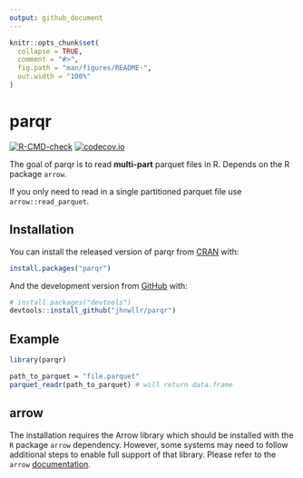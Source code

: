 ---
output: github_document
---

<!-- README.md is generated from README.Rmd. Please edit that file -->

<!-- Run devtools::build_readme() in package directory-->

```{r, include = FALSE}
knitr::opts_chunk$set(
  collapse = TRUE,
  comment = "#>",
  fig.path = "man/figures/README-",
  out.width = "100%"
)
```

# parqr

<!-- badges: start -->
[![R-CMD-check](https://github.com/jhnwllr/parqr/workflows/R-CMD-check/badge.svg)](https://github.com/jhnwllr/parqr/actions)
[![codecov.io](https://codecov.io/github/ropensci/rgbif/coverage.svg?branch=master)](https://codecov.io/github/ropensci/rgbif?branch=master)
<!-- badges: end -->

The goal of parqr is to read **multi-part** parquet files in R. Depends on the R package `arrow`.

If you only need to read in a single partitioned parquet file use `arrow::read_parquet`. 

## Installation

You can install the released version of parqr from [CRAN](https://CRAN.R-project.org) with:

``` r
install.packages("parqr")
```

And the development version from [GitHub](https://github.com/) with:

``` r
# install.packages("devtools")
devtools::install_github("jhnwllr/parqr")
```
## Example

```{r example}
library(parqr)

path_to_parquet = "file.parquet"
parquet_readr(path_to_parquet) # will return data.frame 
```

## arrow 

The installation requires the Arrow library which should be installed
with the `R` package `arrow` dependency. However, some systems may need
to follow additional steps to enable full support of that library.
Please refer to the `arrow`
[documentation](https://CRAN.R-project.org/package=arrow/vignettes/install.html).
